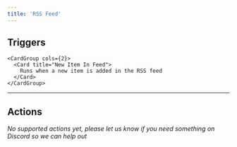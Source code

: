```yaml
---
title: 'RSS Feed'
---
```


## Triggers


    <CardGroup cols={2}>
      <Card title="New Item In Feed">
        Runs when a new item is added in the RSS feed
      </Card>
    </CardGroup>
    

---

## Actions

*No supported actions yet, please let us know if you need something on Discord so we can help out* 

